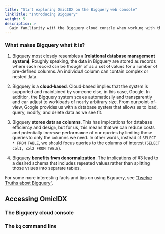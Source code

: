 ```yaml
---
title: "Start exploring OmicIDX on the Bigquery web console"
linkTitle: "Introducing Bigquery"
weight: 5
description: >
  Gain familiarity with the Bigquery cloud console when working with the OmicIDX dataset.
---
```



### What makes Bigquery what it is?

1. Bigquery most closely resembles a **[relational database management system]**. Roughly speaking, the data in Bigquery are stored as records where each record can be thought of as a set of values for a number of pre-defined columns. An individual column can contain complex or nested data. 

2. Bigquery is a **cloud-based**. Cloud-based implies that the system is supported and maintained by someone else, in this case, Google. In addition, the Bigquery system scales automatically and transparently and can adjust to workloads of nearly arbitrary size. From our point-of-view, Google provides us with a database system that allows us to load, query, modify, and delete data as we see fit. 

3. Bigquery **stores data as columns**. This has implications for database efficiency and design, but for us, this means that we can reduce costs and potentially increase performance of our queries by limiting those queries to only the columns we need. In other words, instead of `SELECT * FROM TABLE`, we should focus queries to the columns of interest (`SELECT col1, col2 FROM TABLE`).

4. Bigquery **benefits from denormalization**. The implications of #3 lead to a desired schema that includes repeated values rather than splitting those values into separate tables. 

For some more interesting facts and tips on using Bigquery, see ["Twelve Truths about Bigquery"](https://cloud.google.com/blog/products/gcp/busting-12-myths-about-bigquery).


## Accessing OmicIDX

### The Bigquery cloud console



### The `bq` command line

### 
